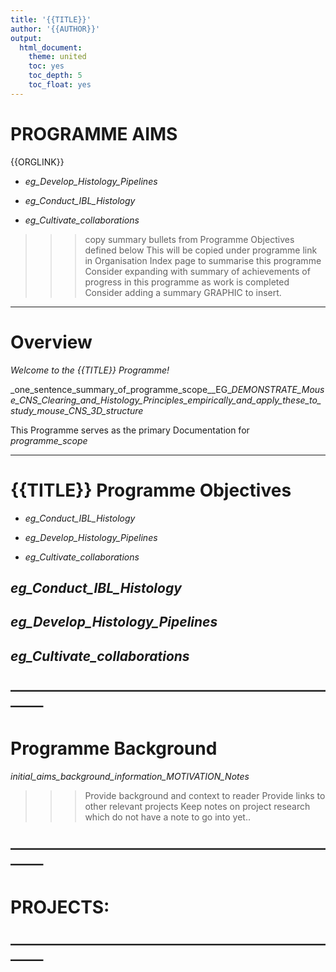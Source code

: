 ```yaml
---
title: '{{TITLE}}'
author: '{{AUTHOR}}'
output:
  html_document:
    theme: united
    toc: yes
    toc_depth: 5
    toc_float: yes
---
```




# PROGRAMME AIMS


{{ORGLINK}}


* _eg_Develop_Histology_Pipelines_

* _eg_Conduct_IBL_Histology_

* _eg_Cultivate_collaborations_


>>> copy summary bullets from Programme Objectives defined below
>>> This will be copied under programme link in Organisation Index page to summarise this programme
>>> Consider expanding with summary of achievements of progress in this programme as work is completed
>>> Consider adding a summary GRAPHIC to insert.


------



# Overview


*Welcome to the {{TITLE}} Programme!*


_one_sentence_summary_of_programme_scope__EG__DEMONSTRATE_Mouse_CNS_Clearing_and_Histology_Principles_empirically_and_apply_these_to_study_mouse_CNS_3D_structure_

This Programme serves as the primary Documentation for _programme_scope_



---



# {{TITLE}} Programme Objectives


* _eg_Conduct_IBL_Histology_

* _eg_Develop_Histology_Pipelines_

* _eg_Cultivate_collaborations_



## _eg_Conduct_IBL_Histology_




## _eg_Develop_Histology_Pipelines_




## _eg_Cultivate_collaborations_




--------------------------------------------------------------------------------
--------------------------------------------------------------------------------



# Programme Background


_initial_aims_background_information_MOTIVATION_Notes_



>>> Provide background and context to reader
>>> Provide links to other relevant projects
>>> Keep notes on project research which do not have a note to go into yet..


--------------------------------------------------------------------------------
--------------------------------------------------------------------------------



# PROJECTS:




--------------------------------------------------------------------------------
--------------------------------------------------------------------------------


